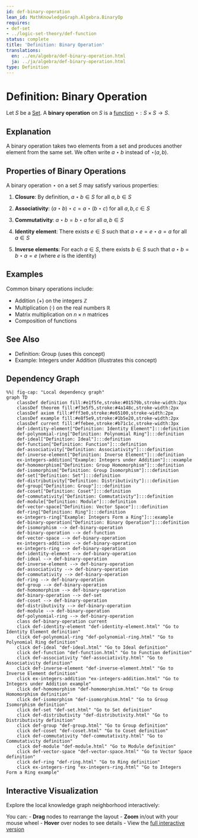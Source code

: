 ```yaml
---
id: def-binary-operation
lean_id: MathKnowledgeGraph.Algebra.BinaryOp
requires:
- def-set
- ../logic-set-theory/def-function
status: complete
title: 'Definition: Binary Operation'
translations:
  en: ../en/algebra/def-binary-operation.html
  ja: ../ja/algebra/def-binary-operation.html
type: Definition
---
```


# Definition: Binary Operation {#def-binary-operation}

Let $S$ be a [Set](../logic-set-theory/def-set.qmd). A **binary operation** on $S$ is a [function](../logic-set-theory/def-function.qmd) $\star: S \times S \to S$.

## Explanation

A binary operation takes two elements from a set and produces another element from the same set. We often write $a \star b$ instead of $\star(a, b)$.

## Properties of Binary Operations

A binary operation $\star$ on a set $S$ may satisfy various properties:

1. **Closure**: By definition, $a \star b \in S$ for all $a, b \in S$

2. **Associativity**: $(a \star b) \star c = a \star (b \star c)$ for all $a, b, c \in S$

3. **Commutativity**: $a \star b = b \star a$ for all $a, b \in S$

4. **Identity element**: There exists $e \in S$ such that $a \star e = e \star a = a$ for all $a \in S$

5. **Inverse elements**: For each $a \in S$, there exists $b \in S$ such that $a \star b = b \star a = e$ (where $e$ is the identity)

## Examples

Common binary operations include:

- Addition ($+$) on the integers $\mathbb{Z}$
- Multiplication ($\cdot$) on the real numbers $\mathbb{R}$
- Matrix multiplication on $n \times n$ matrices
- Composition of functions

## See Also

- Definition: Group (uses this concept)
- Example: Integers under Addition (illustrates this concept)

## Dependency Graph

```mermaid
%%| fig-cap: "Local dependency graph"
graph TD
    classDef definition fill:#e1f5fe,stroke:#01579b,stroke-width:2px
    classDef theorem fill:#f3e5f5,stroke:#4a148c,stroke-width:2px
    classDef axiom fill:#fff3e0,stroke:#e65100,stroke-width:2px
    classDef example fill:#e8f5e9,stroke:#1b5e20,stroke-width:2px
    classDef current fill:#ffebee,stroke:#b71c1c,stroke-width:3px
    def-identity-element["Definition: Identity Element"]:::definition
    def-polynomial-ring["Definition: Polynomial Ring"]:::definition
    def-ideal["Definition: Ideal"]:::definition
    def-function["Definition: Function"]:::definition
    def-associativity["Definition: Associativity"]:::definition
    def-inverse-element["Definition: Inverse Element"]:::definition
    ex-integers-addition["Example: Integers under Addition"]:::example
    def-homomorphism["Definition: Group Homomorphism"]:::definition
    def-isomorphism["Definition: Group Isomorphism"]:::definition
    def-set["Definition: Set"]:::definition
    def-distributivity["Definition: Distributivity"]:::definition
    def-group["Definition: Group"]:::definition
    def-coset["Definition: Coset"]:::definition
    def-commutativity["Definition: Commutativity"]:::definition
    def-module["Definition: Module"]:::definition
    def-vector-space["Definition: Vector Space"]:::definition
    def-ring["Definition: Ring"]:::definition
    ex-integers-ring["Example: Integers Form a Ring"]:::example
    def-binary-operation["Definition: Binary Operation"]:::definition
    def-isomorphism --> def-binary-operation
    def-binary-operation --> def-function
    def-vector-space --> def-binary-operation
    ex-integers-addition --> def-binary-operation
    ex-integers-ring --> def-binary-operation
    def-identity-element --> def-binary-operation
    def-ideal --> def-binary-operation
    def-inverse-element --> def-binary-operation
    def-associativity --> def-binary-operation
    def-commutativity --> def-binary-operation
    def-ring --> def-binary-operation
    def-group --> def-binary-operation
    def-homomorphism --> def-binary-operation
    def-binary-operation --> def-set
    def-coset --> def-binary-operation
    def-distributivity --> def-binary-operation
    def-module --> def-binary-operation
    def-polynomial-ring --> def-binary-operation
    class def-binary-operation current
    click def-identity-element "def-identity-element.html" "Go to Identity Element definition"
    click def-polynomial-ring "def-polynomial-ring.html" "Go to Polynomial Ring definition"
    click def-ideal "def-ideal.html" "Go to Ideal definition"
    click def-function "def-function.html" "Go to Function definition"
    click def-associativity "def-associativity.html" "Go to Associativity definition"
    click def-inverse-element "def-inverse-element.html" "Go to Inverse Element definition"
    click ex-integers-addition "ex-integers-addition.html" "Go to Integers under Addition example"
    click def-homomorphism "def-homomorphism.html" "Go to Group Homomorphism definition"
    click def-isomorphism "def-isomorphism.html" "Go to Group Isomorphism definition"
    click def-set "def-set.html" "Go to Set definition"
    click def-distributivity "def-distributivity.html" "Go to Distributivity definition"
    click def-group "def-group.html" "Go to Group definition"
    click def-coset "def-coset.html" "Go to Coset definition"
    click def-commutativity "def-commutativity.html" "Go to Commutativity definition"
    click def-module "def-module.html" "Go to Module definition"
    click def-vector-space "def-vector-space.html" "Go to Vector Space definition"
    click def-ring "def-ring.html" "Go to Ring definition"
    click ex-integers-ring "ex-integers-ring.html" "Go to Integers Form a Ring example"
```

## Interactive Visualization

Explore the local knowledge graph neighborhood interactively:

::: {.graph-viz data-id="def-binary-operation" data-width="700" data-height="500"}
:::

You can:
- **Drag** nodes to rearrange the layout
- **Zoom** in/out with your mouse wheel
- **Hover** over nodes to see details
- View the [full interactive version](../../output/interactive/def-binary-operation.html){target="_blank"}

